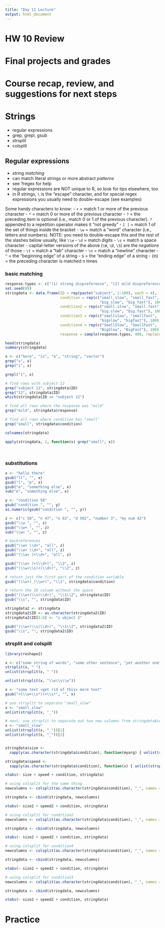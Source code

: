 ```yaml
---
title: "Day 11 Lecture"
output: html_document
---
```


# HW 10 Review

# Final projects and grades

# Course recap, review, and suggestions for next steps

# Strings

  - regular expressions
  - grep, grepl, gsub
  - strsplit
  - colsplit

## Regular expressions

  - string *matching*
  - can match literal strings or more abstract *patterns*
  - see ?regex for help
  - regular expressions are NOT unique to R, so look for tips elsewhere, too
  - in R strings, `\` is the "escape" character, and for special regex expressions you usually need to double-escape (see examples)
  
Some handy characters to know:
  - `+` = match 1 or more of the previous character
  - `*` = match 0 or more of the previous character
  - `?` = the preceding item is optional (i.e., match 0 or 1 of the previous character). `?` appended to a repetition operator makes it "not greedy"
  - `[ ]` = match 1 of the set of things inside the bracket
  - `\w` = match a "word" character (i.e., letters and numbers).  NOTE: you need to double-escape this and the rest of the slashes below usually, like `\\w`
  - `\d` = match digits
  - `\s` = match a space character
  - capital-letter versions of the above (`\W`, `\D`, `\S`) are the *negations* of those
  - `\t` = match a "tab" character
  - `\n` = match a "newline" character
  - `^` = the "beginning edge" of a string
  - `$` = the "ending edge" of a string
  - {n} = the preceding character is matched n times

### basic matching

```r
response.types <- c("(1) strong dispreference", "(2) mild dispreference", "(3) no preference", "(4) mild preference", "(5) strong preference", "(9) don't know")
set.seed(89)
stringdata <- data.frame(ID = rep(paste("subject", 1:100), each = 4), 
                         condition = rep(c("small_slow", "small_fast", 
                                           "big_slow", "big_fast"), 100),
                         condition2 = rep(c("small.slow", "small.fast", 
                                           "big.slow", "big.fast"), 100),
                         condition3 = rep(c("smallslow", "smallfast", 
                                           "bigslow", "bigfast"), 100),
                         condition4 = rep(c("SmallSlow", "SmallFast", 
                                           "BigSlow", "BigFast"), 100),
                         response = sample(response.types, 400, replace = TRUE))

head(stringdata)
summary(stringdata)

x <- c("here", "is", "a", "string", "vector")
grep("v", x)
grep("i", x)

grepl("i", x)

# find rows with subject 12
grep("subject 12", stringdata$ID)
grep("12", stringdata$ID)
which(stringdata$ID == "subject 12")

# find all rows where the response was "mild"
grep("mild", stringdata$response)

# find all rows where condition has "small"
grep("small", stringdata$condition)

colnames(stringdata)

apply(stringdata, 2, function(x) grep("small", x))




```

### substitutions

```r

x <- "hello there"
gsub("ll", "", x)
gsub("l", "p", x)
gsub("e", "something else", x)
sub("e", "something else", x)

y <- "condition 58"
gsub("condition ", "", y)
as.numeric(gsub("condition ", "", y))

z <- c("c 58", "n 47", "o 83", "d 502", "number 3", "my num 42")
gsub("\\w ", "", z)
gsub("\\w+ ", "", z)
sub("\\w+ ", "", z)

# backreferences
gsub("\\w+ \\d+", "all", z) 
gsub("\\w+ \\d+", "all", z) 
gsub("(\\w+ )+\\d+", "all", z) 

gsub("(\\w+ )+(\\d+)", "\\2", z) 
gsub("(\\w+\\s)+(\\d+)", "\\2", z) 

# return just the first part of the condition variable
gsub("(\\w+)_(\\w+)", "\\1", stringdata$condition)

# return the ID column without the space
gsub("(\\w+)\\s(\\d+)", "\\1\\2", stringdata$ID)
gsub("\\s", "", stringdata$ID)

stringdata2 <- stringdata
stringdata2$ID <- as.character(stringdata2$ID)
stringdata2$ID[5:8] <- "s ubject 2"

gsub("(\\w+)\\s(\\d+)", "\\1\\2", stringdata2$ID)
gsub("\\s", "", stringdata2$ID)


```

### strsplit and colsplit

```r
library(reshape2)

x <- c("some string of words", "some other sentence", "yet another one")
strsplit(x, " ")
unlist(strsplit(x, " "))

unlist(strsplit(x, "\\w\\s\\w"))

x <- "some text <get rid of this> more text"
gsub("<(\\w+\\s*)+>\\s*", "", x)

# use strsplit to separate "small_slow"
x <- "small_slow"
unlist(strsplit(x, "_"))

# next, use strsplit to separate out two new columns from stringdata$condition column
x <- "small_slow"
unlist(strsplit(x, "_"))[1]
unlist(strsplit(x, "_"))[2]


stringdata$size <- 
  sapply(as.character(stringdata$condition), function(myarg) { unlist(strsplit(myarg, "_"))[1] })

stringdata$speed <- 
  sapply(as.character(stringdata$condition), function(x) { unlist(strsplit(x, "_"))[2] })

xtabs(~ size + speed + condition, stringdata) 

# using colsplit for the same thing
newcolumns <- colsplit(as.character(stringdata$condition), "_", names = c("size2", "speed2"))

stringdata <- cbind(stringdata, newcolumns)

xtabs(~ size2 + speed2 + condition, stringdata) 

# using colsplit for condition2
newcolumns <- colsplit(as.character(stringdata$condition), "_", names = c("size2", "speed2"))

stringdata <- cbind(stringdata, newcolumns)

xtabs(~ size2 + speed2 + condition, stringdata) 

# using colsplit for condition4
newcolumns <- colsplit(as.character(stringdata$condition), "_", names = c("size2", "speed2"))

stringdata <- cbind(stringdata, newcolumns)

xtabs(~ size2 + speed2 + condition, stringdata) 

# using colsplit for condition3
newcolumns <- colsplit(as.character(stringdata$condition), "_", names = c("size2", "speed2"))

stringdata <- cbind(stringdata, newcolumns)

xtabs(~ size2 + speed2 + condition, stringdata) 


```



# Practice